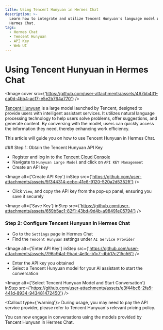 ```yaml
---
title: Using Tencent Hunyuan in Hermes Chat
description: >-
  Learn how to integrate and utilize Tencent Hunyuan's language model APIs in
  Hermes Chat.
tags:
  - Hermes Chat
  - Tencent Hunyuan
  - API Key
  - Web UI
---
```


# Using Tencent Hunyuan in Hermes Chat

<Image cover src={'https://github.com/user-attachments/assets/467bb431-ca0d-4bb4-ac17-e5e2b764a770'} />

[Tencent Hunyuan](https://hunyuan.tencent.com/) is a large model launched by Tencent, designed to provide users with intelligent assistant services. It utilizes natural language processing technology to help users solve problems, offer suggestions, and generate content. By conversing with the model, users can quickly access the information they need, thereby enhancing work efficiency.

This article will guide you on how to use Tencent Hunyuan in Hermes Chat.

<Steps>
  ### Step 1: Obtain the Tencent Hunyuan API Key

  - Register and log in to the [Tencent Cloud Console](https://console.cloud.tencent.com/hunyuan/api-key)
  - Navigate to `Hunyuan Large Model` and click on `API KEY Management`
  - Create an API key

  <Image alt={'Create API Key'} inStep src={'https://github.com/user-attachments/assets/5f344314-ecbc-41e6-9120-520a2d5352ff'} />

  - Click `View`, and copy the API key from the pop-up panel, ensuring you save it securely

  <Image alt={'Save Key'} inStep src={'https://github.com/user-attachments/assets/659b5ac1-82f1-43bd-9d4b-a98491e05794'} />

  ### Step 2: Configure Tencent Hunyuan in Hermes Chat

  - Go to the `Settings` page in Hermes Chat
  - Find the `Tencent Hunyuan` settings under `AI Service Provider`

  <Image alt={'Enter API Key'} inStep src={'https://github.com/user-attachments/assets/796c94af-9bad-4e3c-b1c7-dbb17c215c56'} />

  - Enter the API key you obtained
  - Select a Tencent Hunyuan model for your AI assistant to start the conversation

  <Image alt={'Select Tencent Hunyuan Model and Start Conversation'} inStep src={'https://github.com/user-attachments/assets/e3f44bc8-2fa5-441d-8934-943481472450'} />

  <Callout type={'warning'}>
    During usage, you may need to pay the API service provider, please refer to Tencent Hunyuan's
    relevant pricing policy.
  </Callout>
</Steps>

You can now engage in conversations using the models provided by Tencent Hunyuan in Hermes Chat.
